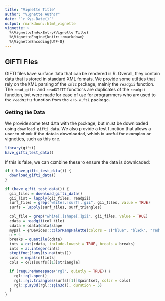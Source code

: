 ```yaml
---
title: "Vignette Title"
author: "Vignette Author"
date: "`r Sys.Date()`"
output: rmarkdown::html_vignette
vignette: >
  %\VignetteIndexEntry{Vignette Title}
  %\VignetteEngine{knitr::rmarkdown}
  %\VignetteEncoding{UTF-8}
---
```


## GIFTI Files

GIFTI files have surface data that can be rendered in R.  Overall, they contain data that is stored in standard XML formats.  We provide some utilities that rely on the XML parsing of the `xml2` package, mainly the `readgii` function.  The `read_gifti` and `readGIfTI` functions are duplicates of the `readgii` function, but were made for ease of use for programmers who are used to the `readNIfTI` function from the `oro.nifti` package.



### Getting the Data

We provide some test data with the package, but must be downloaded using `download_gifti_data`.  We also provide a test function that allows a user to check if the data is downloaded, which is useful for examples or vignettes, such as this one.

```r
library(gifti)
have_gifti_test_data()
```

If this is false, we can combine these to ensure the data is downloaded:

```r
if (!have_gifti_test_data()) {
  download_gifti_data()
}
```

```r
if (have_gifti_test_data()) {
  gii_files = download_gifti_data()
  gii_list = lapply(gii_files, readgii)
  surf_files = grep("white[.]surf[.]gii", gii_files, value = TRUE)
  surfs = lapply(surf_files, surf_triangles)
  
  col_file = grep("white[.]shape[.]gii", gii_files, value = TRUE)
  cdata = readgii(col_file)
  cdata = cdata$data$shape
  mypal = grDevices::colorRampPalette(colors = c("blue", "black", "red"))
  n = 4
  breaks = quantile(cdata)
  ints = cut(cdata, include.lowest = TRUE, breaks = breaks)
  ints = as.integer(ints)
  stopifnot(!any(is.na(ints)))
  cols = mypal(n)[ints]
  cols = cols[surfs[[1]]$triangle]
  
  if (requireNamespace("rgl", quietly = TRUE)) {
    rgl::rgl.open()
    rgl::rgl.triangles(surfs[[1]]$pointset, color = cols)
    rgl::play3d(rgl::spin3d(), duration = 5)
  }
}
```